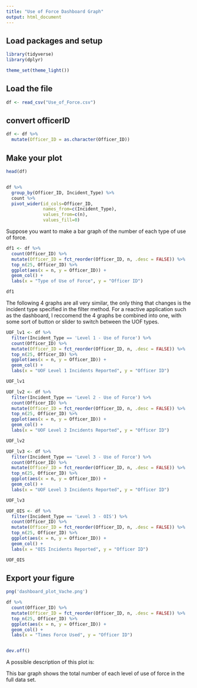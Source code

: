 ```yaml
---
title: "Use of Force Dashboard Graph"
output: html_document
---
```


## Load packages and setup

```r

library(tidyverse)
library(dplyr)

```


```r

theme_set(theme_light())

```


## Load the file

```r

df <- read_csv("Use_of_Force.csv")

```
## convert officerID
```r
df <- df %>%
  mutate(Officer_ID = as.character(Officer_ID))
```

## Make your plot

```r
head(df)
```


```r

```
```r
df %>%
  group_by(Officer_ID, Incident_Type) %>%
  count %>%
  pivot_wider(id_cols=Officer_ID,
              names_from=c(Incident_Type),
              values_from=c(n),
              values_fill=0)
```


Suppose you want to make a bar graph of the number of each type of use of force.

```r

df1 <- df %>% 
  count(Officer_ID) %>% 
  mutate(Officer_ID = fct_reorder(Officer_ID, n, .desc = FALSE)) %>% 
  top_n(25, Officer_ID) %>%
  ggplot(aes(x = n, y = Officer_ID)) +
  geom_col() +
  labs(x = "Type of Use of Force", y = "Officer ID")

df1

```

The following 4 graphs are all very similar, the only thing that changes is the incident type specified in the filter method. For a reactive application such as the dashboard, I reccomend the 4 graphs be combined into one, with some sort of button or slider to switch between the UOF types.
```r

UOF_lv1 <- df %>% 
  filter(Incident_Type == 'Level 1 - Use of Force') %>%
  count(Officer_ID) %>% 
  mutate(Officer_ID = fct_reorder(Officer_ID, n, .desc = FALSE)) %>% 
  top_n(25, Officer_ID) %>%
  ggplot(aes(x = n, y = Officer_ID)) +
  geom_col() +
  labs(x = "UOF Level 1 Incidents Reported", y = "Officer ID")

UOF_lv1

```

```r

UOF_lv2 <- df %>% 
  filter(Incident_Type == 'Level 2 - Use of Force') %>%
  count(Officer_ID) %>% 
  mutate(Officer_ID = fct_reorder(Officer_ID, n, .desc = FALSE)) %>% 
  top_n(25, Officer_ID) %>%
  ggplot(aes(x = n, y = Officer_ID)) +
  geom_col() +
  labs(x = "UOF Level 2 Incidents Reported", y = "Officer ID")

UOF_lv2

```


```r

UOF_lv3 <- df %>% 
  filter(Incident_Type == 'Level 3 - Use of Force') %>%
  count(Officer_ID) %>% 
  mutate(Officer_ID = fct_reorder(Officer_ID, n, .desc = FALSE)) %>% 
  top_n(25, Officer_ID) %>%
  ggplot(aes(x = n, y = Officer_ID)) +
  geom_col() +
  labs(x = "UOF Level 3 Incidents Reported", y = "Officer ID")

UOF_lv3

```

```r

UOF_OIS <- df %>% 
  filter(Incident_Type == 'Level 3 - OIS') %>%
  count(Officer_ID) %>% 
  mutate(Officer_ID = fct_reorder(Officer_ID, n, .desc = FALSE)) %>% 
  top_n(25, Officer_ID) %>%
  ggplot(aes(x = n, y = Officer_ID)) +
  geom_col() +
  labs(x = "OIS Incidents Reported", y = "Officer ID")

UOF_OIS

```


## Export your figure


```r

png('dashboard_plot_Vache.png')

df %>% 
  count(Officer_ID) %>% 
  mutate(Officer_ID = fct_reorder(Officer_ID, n, .desc = FALSE)) %>% 
  top_n(25, Officer_ID) %>%
  ggplot(aes(x = n, y = Officer_ID)) +
  geom_col() +
  labs(x = "Times Force Used", y = "Officer ID")


dev.off()

```

A possible description of this plot is:

This bar graph shows the total number of each level of use of force in the full data set. 


